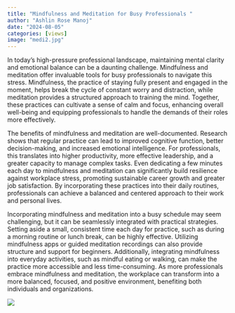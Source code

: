 ```yaml
---
title: "Mindfulness and Meditation for Busy Professionals "
author: "Ashlin Rose Manoj"
date: "2024-08-05"
categories: [views]
image: "medi2.jpg"
---
```


In today’s high-pressure professional landscape, maintaining mental clarity and emotional balance can be a daunting challenge. Mindfulness and meditation offer invaluable tools for busy professionals to navigate this stress. Mindfulness, the practice of staying fully present and engaged in the moment, helps break the cycle of constant worry and distraction, while meditation provides a structured approach to training the mind. Together, these practices can cultivate a sense of calm and focus, enhancing overall well-being and equipping professionals to handle the demands of their roles more effectively.

The benefits of mindfulness and meditation are well-documented. Research shows that regular practice can lead to improved cognitive function, better decision-making, and increased emotional intelligence. For professionals, this translates into higher productivity, more effective leadership, and a greater capacity to manage complex tasks. Even dedicating a few minutes each day to mindfulness and meditation can significantly build resilience against workplace stress, promoting sustainable career growth and greater job satisfaction. By incorporating these practices into their daily routines, professionals can achieve a balanced and centered approach to their work and personal lives.

Incorporating mindfulness and meditation into a busy schedule may seem challenging, but it can be seamlessly integrated with practical strategies. Setting aside a small, consistent time each day for practice, such as during a morning routine or lunch break, can be highly effective. Utilizing mindfulness apps or guided meditation recordings can also provide structure and support for beginners. Additionally, integrating mindfulness into everyday activities, such as mindful eating or walking, can make the practice more accessible and less time-consuming. As more professionals embrace mindfulness and meditation, the workplace can transform into a more balanced, focused, and positive environment, benefiting both individuals and organizations.


![](medi1.jpg)



